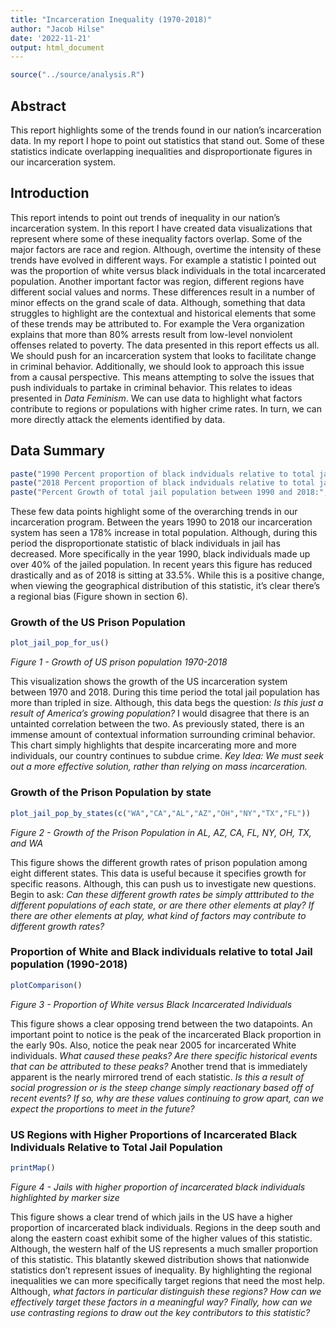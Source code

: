 ```yaml
---
title: "Incarceration Inequality (1970-2018)"
author: "Jacob Hilse"
date: '2022-11-21'
output: html_document
---
```


```r
source("../source/analysis.R")
```

## Abstract 
This report highlights some of the trends found in our nation's incarceration data. In my report I hope to point out statistics that stand out. Some of these statistics indicate overlapping inequalities and disproportionate figures in our incarceration system.

## Introduction 
This report intends to point out trends of inequality in our nation's incarceration system. In this report I have created data visualizations that represent where some of these inequality factors overlap. Some of the major factors are race and region. Although, overtime the intensity of these trends have evolved in different ways. For example a statistic I pointed out was the proportion of white versus black individuals in the total incarcerated population. Another important factor was region, different regions have different social values and norms. These differences result in a number of minor effects on the grand scale of data. Although, something that data struggles to highlight are the contextual and historical elements that some of these trends may be attributed to. For example the Vera organization explains that more than 80% arrests result from low-level nonviolent offenses related to poverty. The data presented in this report effects us all. We should push for an incarceration system that looks to facilitate change in criminal behavior. Additionally, we should look to approach this issue from a causal perspective. This means attempting to solve the issues that push individuals to partake in criminal behavior. This relates to ideas presented in _Data Feminism_. We can use data to highlight what factors contribute to regions or populations with higher crime rates. In turn, we can more directly attack the elements identified by data.

## Data Summary 
```r
paste("1990 Percent proportion of black indviduals relative to total jail population:", blackPropStar)
paste("2018 Percent proportion of black indviduals relative to total jail population:", blackPropNew)
paste("Percent Growth of total jail population between 1990 and 2018:", percTotalPop)
```
These few data points highlight some of the overarching trends in our incarceration program. Between the years 1990 to 2018 our incarceration system has seen a 178% increase in total population. Although, during this period the disproportionate statistic of black individuals in jail has decreased. More specifically in the year 1990, black individuals made up over 40% of the jailed population. In recent years this figure has reduced drastically and as of 2018 is sitting at 33.5%. While this is a positive change, when viewing the geographical distribution of this statistic, it's clear there's a regional bias (Figure shown in section 6).

### Growth of the US Prison Population

```r
plot_jail_pop_for_us()
```

_Figure 1 - Growth of US prison population 1970-2018_

This visualization shows the growth of the US incarceration system between 1970 and 2018. During this time period the total jail population has more than tripled in size. Although, this data begs the question: _Is this just a result of America's growing population?_ I would disagree that there is an untainted correlation between the two. As previously stated, there is an immense amount of contextual information surrounding criminal behavior. This chart simply highlights that despite incarcerating more and more individuals, our country continues to subdue crime. 
_Key Idea: We must seek out a more effective solution, rather than relying on mass incarceration._

### Growth of the Prison Population by state

```r
plot_jail_pop_by_states(c("WA","CA","AL","AZ","OH","NY","TX","FL"))
```

_Figure 2 - Growth of the Prison Population in AL, AZ, CA, FL, NY, OH, TX, and WA_

This figure shows the different growth rates of prison population among eight different states. This data is useful because it specifies growth for specific reasons. Although, this can push us to investigate new questions. Begin to ask:
_Can these different growth rates be simply atttributed to the different populations of each state, or are there other elements at play?_
_If there are other elements at play, what kind of factors may contribute to different growth rates?_

### Proportion of White and Black individuals relative to total Jail population (1990-2018)

```r
plotComparison()
```

_Figure 3 - Proportion of White versus Black Incarcerated Individuals_

This figure shows a clear opposing trend between the two datapoints. An important point to notice is the peak of the incarcerated Black proportion in the early 90s. Also, notice the peak near 2005 for incarcerated White individuals. _What caused these peaks? Are there specific historical events that can be attributed to these peaks?_ Another trend that is immediately apparent is the nearly mirrored trend of each statistic. _Is this a result of social progression or is the steep change simply reactionary based off of recent events? If so, why are these values continuing to grow apart, can we expect the proportions to meet in the future?_

### US Regions with Higher Proportions of Incarcerated Black Individuals Relative to Total Jail Population

```r
printMap()
```

_Figure 4 - Jails with higher proportion of incarcerated black individuals highlighted by marker size_

This figure shows a clear trend of which jails in the US have a higher proportion of incarcerated black individuals. Regions in the deep south and along the eastern coast exhibit some of the higher values of this statistic. Although, the western half of the US represents a much smaller proportion of this statistic. This blatantly skewed distribution shows that nationwide statistics don't represent issues of inequality. By highlighting the regional inequalities we can more specifically target regions that need the most help. Although, _what factors in particular distinguish these regions? How can we effectively target these factors in a meaningful way? Finally, how can we use contrasting regions to draw out the key contributors to this statistic?_